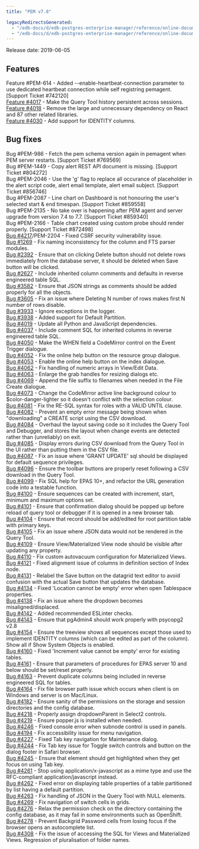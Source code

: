 ```yaml
---
title: "PEM v7.8"

legacyRedirectsGenerated:
  - "/edb-docs/d/edb-postgres-enterprise-manager/reference/online-documentation/8.0/pem_release_notes_7_8.html"
  - "/edb-docs/d/edb-postgres-enterprise-manager/reference/online-documentation/latest/pem_release_notes_7_8.html"
---
```


Release date: 2019-06-05

## Features

Feature #PEM-614 - Added --enable-heartbeat-connection parameter to use dedicated heartbeat connection while self registring pemagent. \[Support Ticket #742120]  
[Feature #4017](https://redmine.postgresql.org/issues/4017) - Make the Query Tool history persistent across sessions.  
[Feature #4018](https://redmine.postgresql.org/issues/4018) - Remove the large and unnecessary dependency on React and 87 other related libraries.  
[Feature #4030](https://redmine.postgresql.org/issues/4030) - Add support for IDENTITY columns.

## Bug fixes

Bug #PEM-986 - Fetch the pem schema version again in pemagent when PEM server restarts. \[Support Ticket #769569]  
Bug #PEM-1449 - Copy alert REST API document is missing. \[Support Ticket #804272]  
Bug #PEM-2046 - Use the 'g' flag to replace all occurance of placeholder in the alert script code, alert email template, alert email subject. \[Support Ticket #856746]  
Bug #PEM-2087 - Line chart on Dashboard is not honouring the user's selected start & end timespan. \[Support Ticket #859558]  
Bug #PEM-2135 - No take over is happening after PEM agent and server upgrade from version 7.4 to 7.7. \[Support Ticket #859340]  
Bug #PEM-2166 - Table chart created using custom probe should render properly. \[Support Ticket #872498]  
[Bug #4217](https://redmine.postgresql.org/issues/4217)/PEM-2204 - Fixed CSRF security vulnerability issue.  
[Bug #1269](https://redmine.postgresql.org/issues/1269) - Fix naming inconsistency for the column and FTS parser modules.  
[Bug #2392](https://redmine.postgresql.org/issues/2392) - Ensure that on clicking Delete button should not delete rows immediately from the database server, it should be deleted when Save button will be clicked.  
[Bug #2627](https://redmine.postgresql.org/issues/2627) - Include inherited column comments and defaults in reverse engineered table SQL.  
[Bug #3582](https://redmine.postgresql.org/issues/3582) - Ensure that JSON strings as comments should be added properly for all the objects.  
[Bug #3605](https://redmine.postgresql.org/issues/3605) - Fix an issue where Deleting N number of rows makes first N number of rows disable.  
[Bug #3933](https://redmine.postgresql.org/issues/3933) - Ignore exceptions in the logger.  
[Bug #3938](https://redmine.postgresql.org/issues/3938) - Added support for Default Partition.  
[Bug #4019](https://redmine.postgresql.org/issues/4019) - Update all Python and JavaScript dependencies.  
[Bug #4037](https://redmine.postgresql.org/issues/4037) - Include comment SQL for inherited columns in reverse engineered table SQL.  
[Bug #4050](https://redmine.postgresql.org/issues/4050) - Make the WHEN field a CodeMirror control on the Event Trigger dialogue.  
[Bug #4052](https://redmine.postgresql.org/issues/4052) - Fix the online help button on the resource group dialogue.  
[Bug #4053](https://redmine.postgresql.org/issues/4053) - Enable the online help button on the index dialogue.  
[Bug #4062](https://redmine.postgresql.org/issues/4062) - Fix handling of numeric arrays in View/Edit Data.  
[Bug #4063](https://redmine.postgresql.org/issues/4063) - Enlarge the grab handles for resizing dialogs etc.  
[Bug #4069](https://redmine.postgresql.org/issues/4069) - Append the file suffix to filenames when needed in the File Create dialogue.  
[Bug #4073](https://redmine.postgresql.org/issues/4073) - Change the CodeMirror active line background colour to $color-danger-lighter so it doesn't conflict with the selection colour.  
[Bug #4081](https://redmine.postgresql.org/issues/4081) - Fix the RE-SQL syntax for roles with a VALID UNTIL clause.  
[Bug #4082](https://redmine.postgresql.org/issues/4082) - Prevent an empty error message being shown when "downloading" a CREATE script using the CSV download.  
[Bug #4084](https://redmine.postgresql.org/issues/4084) - Overhaul the layout saving code so it includes the Query Tool and Debugger, and stores the layout when change events are detected rather than (unreliably) on exit.  
[Bug #4085](https://redmine.postgresql.org/issues/4085) - Display errors during CSV download from the Query Tool in the UI rather than putting them in the CSV file.  
[Bug #4087](https://redmine.postgresql.org/issues/4087) - Fix an issue where 'GRANT UPDATE' sql should be displayed for default sequence privileges.  
[Bug #4096](https://redmine.postgresql.org/issues/4096) - Ensure the toolbar buttons are properly reset following a CSV download in the Query Tool.  
[Bug #4099](https://redmine.postgresql.org/issues/4099) - Fix SQL help for EPAS 10+, and refactor the URL generation code into a testable function.  
[Bug #4100](https://redmine.postgresql.org/issues/4100) - Ensure sequences can be created with increment, start, minimum and maximum options set.  
[Bug #4101](https://redmine.postgresql.org/issues/4101) - Ensure that confirmation dialog should be popped up before reload of query tool or debugger if it is opened in a new browser tab.  
[Bug #4104](https://redmine.postgresql.org/issues/4104) - Ensure that record should be add/edited for root partition table with primary keys.  
[Bug #4105](https://redmine.postgresql.org/issues/4105) - Fix an issue where JSON data would not be rendered in the Query Tool.  
[Bug #4109](https://redmine.postgresql.org/issues/4109) - Ensure View/Materialized View node should be visible after updating any property.  
[Bug #4110](https://redmine.postgresql.org/issues/4110) - Fix custom autovacuum configuration for Materialized Views.  
[Bug #4121](https://redmine.postgresql.org/issues/4121) - Fixed alignment issue of columns in definition section of Index node.  
[Bug #4131](https://redmine.postgresql.org/issues/4131) - Relabel the Save button on the datagrid text editor to avoid confusion with the actual Save button that updates the database.  
[Bug #4134](https://redmine.postgresql.org/issues/4134) - Fixed 'Location cannot be empty' error when open Tablespace properties.  
[Bug #4138](https://redmine.postgresql.org/issues/4138) - Fix an issue where the dropdown becomes misaligned/displaced.  
[Bug #4142](https://redmine.postgresql.org/issues/4142) - Added recommended ESLinter checks.  
[Bug #4143](https://redmine.postgresql.org/issues/4143) - Ensure that pgAdmin4 should work properly with psycopg2 v2.8  
[Bug #4154](https://redmine.postgresql.org/issues/4154) - Ensure the treeview shows all sequences except those used to implement IDENTITY columns (which can be edited as part of the column). Show all if Show System Objects is enabled.  
[Bug #4160](https://redmine.postgresql.org/issues/4160) - Fixed 'Increment value cannot be empty' error for existing tables.  
[Bug #4161](https://redmine.postgresql.org/issues/4161) - Ensure that parameters of procedures for EPAS server 10 and below should be set/reset properly.  
[Bug #4163](https://redmine.postgresql.org/issues/4163) - Prevent duplicate columns being included in reverse engineered SQL for tables.  
[Bug #4164](https://redmine.postgresql.org/issues/4164) - Fix file browser path issue which occurs when client is on Windows and server is on Mac/Linux.  
[Bug #4182](https://redmine.postgresql.org/issues/4182) - Ensure sanity of the permissions on the storage and session directories and the config database.  
[Bug #4218](https://redmine.postgresql.org/issues/4218) - Properly assign dropdownParent in Select2 controls.  
[Bug #4219](https://redmine.postgresql.org/issues/4219) - Ensure popper.js is installed when needed.  
[Bug #4246](https://redmine.postgresql.org/issues/4246) - Fixed console error when subnode control is used in panels.  
[Bug #4194](https://redmine.postgresql.org/issues/4194) - Fix accessibility issue for menu navigation.  
[Bug #4227](https://redmine.postgresql.org/issues/4227) - Fixed Tab key navigation for Maintenance dialog.  
[Bug #4244](https://redmine.postgresql.org/issues/4244) - Fix Tab key issue for Toggle switch controls and button on the dialog footer in Safari browser.  
[Bug #4245](https://redmine.postgresql.org/issues/4245) - Ensure that element should get highlighted when they get focus on using Tab key.  
[Bug #4261](https://redmine.postgresql.org/issues/4261) - Stop using application/x-javascript as a mime type and use the RFC-compliant application/javascript instead.  
[Bug #4262](https://redmine.postgresql.org/issues/4262) - Fixed error on displaying table properties of a table partitioned by list having a default partition.  
[Bug #4263](https://redmine.postgresql.org/issues/4263) - Fix handling of JSON in the Query Tool with NULL elements.  
[Bug #4269](https://redmine.postgresql.org/issues/4269) - Fix navigation of switch cells in grids.  
[Bug #4276](https://redmine.postgresql.org/issues/4276) - Relax the permission check on the directory containing the config database, as it may fail in some environments such as OpenShift.  
[Bug #4278](https://redmine.postgresql.org/issues/4278) - Prevent Backgrid Password cells from losing focus if the browser opens an autocomplete list.  
[Bug #4308](https://redmine.postgresql.org/issues/4308) - Fix the issue of accessing the SQL for Views and Materialized Views. Regression of pluralisation of folder names.
